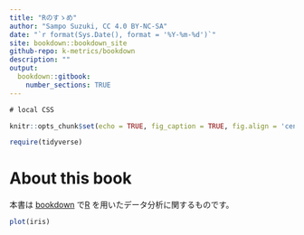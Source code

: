 ```yaml
---
title: "Rのすゝめ"
author: "Sampo Suzuki, CC 4.0 BY-NC-SA"
date: "`r format(Sys.Date(), format = '%Y-%m-%d')`"
site: bookdown::bookdown_site
github-repo: k-metrics/bookdown
description: ""
output: 
  bookdown::gitbook:
    number_sections: TRUE
---
```


```css
# local CSS
```

```r
knitr::opts_chunk$set(echo = TRUE, fig_caption = TRUE, fig.align = 'center')

require(tidyverse)
```


# About this book {-}


本書は [bookdown]() で[R](https://www.r-project.org/) を用いたデータ分析に関するものです。

```r
plot(iris)
```

